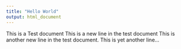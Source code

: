 ```yaml
---
title: "Hello World"
output: html_document
---
```


This is a Test document
This is a new line in the test document
This is another new line in the test document.
This is yet another line...
